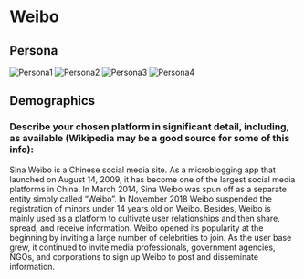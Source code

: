 # Weibo

## Persona {-}

![Persona1](assets/Weibo/persona1.png)
![Persona2](assets/Weibo/persona2.png)
![Persona3](assets/Weibo/image1.png)
![Persona4](assets/Weibo/jap.png)

## Demographics {-}

###  Describe your chosen platform in significant detail, including, as available (Wikipedia may be a good source for some of this info):

Sina Weibo is a Chinese social media site. As a microblogging  app that launched on August 14, 2009, it has become one of the largest social media 
platforms in China. In March 2014, Sina Weibo was spun off as a separate entity simply called “Weibo”. In November 2018 Weibo suspended the registration of 
minors under 14 years old on Weibo. Besides, Weibo is mainly used as a platform to cultivate user relationships and then share, spread, and receive 
information. Weibo opened its popularity at the beginning by inviting a large number of celebrities to join. As the user base grew, it continued to invite 
media professionals, government agencies, NGOs, and corporations to sign up Weibo to post and disseminate information.
